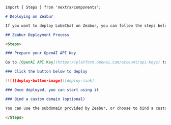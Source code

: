```markdown
import { Steps } from 'nextra/components';

# Deploying on Zeabur

If you want to deploy LobeChat on Zeabur, you can follow the steps below:

## Zeabur Deployment Process

<Steps>

### Prepare your OpenAI API Key

Go to [OpenAI API Key](https://platform.openai.com/account/api-keys) to get your OpenAI API Key.

### Click the button below to deploy

[![][deploy-button-image]][deploy-link]

### Once deployed, you can start using it

### Bind a custom domain (optional)

You can use the subdomain provided by Zeabur, or choose to bind a custom domain. Currently, the domains provided by Zeabur have not been contaminated, and most regions can connect directly.

</Steps>
```

[deploy-button-image]: https://zeabur.com/button.svg
[deploy-link]: https://zeabur.com/templates/VZGGTI
